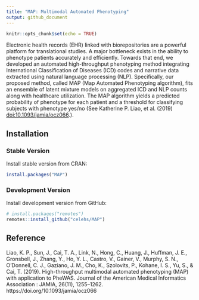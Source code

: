 ```yaml
---
title: "MAP: Multimodal Automated Phenotyping"
output: github_document
---
```


```r
knitr::opts_chunk$set(echo = TRUE)
```

Electronic health records (EHR) linked with biorepositories are a powerful platform for translational studies. A major bottleneck exists in the ability to phenotype patients accurately and efficiently. Towards that end, we developed an automated high-throughput phenotyping method integrating International Classification of Diseases (ICD) codes and narrative data extracted using natural language processing (NLP). Specifically, our proposed method, called MAP (Map Automated Phenotyping algorithm), fits an ensemble of latent mixture models on aggregated ICD and NLP counts along with healthcare utilization. The MAP algorithm yields a predicted probability of phenotype for each patient and a threshold for classifying subjects with phenotype yes/no (See Katherine P. Liao, et al. (2019) <doi:10.1093/jamia/ocz066>.).

## Installation

### Stable Version

Install stable version from CRAN:

```r
install.packages("MAP")
```

### Development Version

Install development version from GitHub:

```r
# install.packages("remotes")
remotes::install_github("celehs/MAP")
```

## Reference

Liao, K. P., Sun, J., Cai, T. A., Link, N., Hong, C., Huang, J., Huffman, J. E., Gronsbell, J., Zhang, Y., Ho, Y. L., Castro, V., Gainer, V., Murphy, S. N., O'Donnell, C. J., Gaziano, J. M., Cho, K., Szolovits, P., Kohane, I. S., Yu, S., & Cai, T. (2019). High-throughput multimodal automated phenotyping (MAP) with application to PheWAS. Journal of the American Medical Informatics Association : JAMIA, 26(11), 1255–1262. https://doi.org/10.1093/jamia/ocz066

